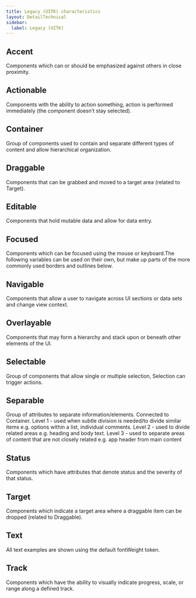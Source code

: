 ```yaml
---
title: Legacy (UITK) characteristics
layout: DetailTechnical
sidebar:
  label: Legacy (UITK)
---
```


## Accent

Components which can or should be emphasized against others in close proximity.

<CharacteristicsTokenTable themeNext={false} group="accent" />

## Actionable

Components with the ability to action something, action is performed immediately (the component doesn’t stay selected).

<CharacteristicsTokenTable themeNext={false} group="actionable" />

## Container

Group of components used to contain and separate different types of content and allow hierarchical organization.

<CharacteristicsTokenTable themeNext={false} group="container" />

## Draggable

Components that can be grabbed and moved to a target area (related to Target).

<CharacteristicsTokenTable themeNext={false} group="draggable" />

## Editable

Components that hold mutable data and allow for data entry.

<CharacteristicsTokenTable themeNext={false} group="editable" />

## Focused

Components which can be focused using the mouse or keyboard.The following variables can be used on their own, but make up parts of the more commonly used borders and outlines below.

<CharacteristicsTokenTable themeNext={false} group="focused" />

## Navigable

Components that allow a user to navigate across UI sections or data sets and change view context.

<CharacteristicsTokenTable themeNext={false} group="navigable" />

## Overlayable

Components that may form a hierarchy and stack upon or beneath other elements of the UI.

<CharacteristicsTokenTable themeNext={false} group="overlayable" />

## Selectable

Group of components that allow single or multiple selection, Selection can trigger actions.

<CharacteristicsTokenTable themeNext={false} group="selectable" />

## Separable

Group of attributes to separate information/elements. Connected to Container. Level 1 - used when subtle division is needed/to divide similar items e.g. options within a list, individual comments. Level 2 - used to divide related areas e.g. heading and body text. Level 3 - used to separate areas of content that are not closely related e.g. app header from main content

<CharacteristicsTokenTable themeNext={false} group="separable" />

## Status

Components which have attributes that denote status and the severity of that status.

<CharacteristicsTokenTable themeNext={false} group="status" />

## Target

Components which indicate a target area where a draggable item can be dropped (related to Draggable).

<CharacteristicsTokenTable themeNext={false} group="target" />

## Text

All text examples are shown using the default fontWeight token.

<CharacteristicsTokenTable themeNext={false} group="text" />

## Track

Components which have the ability to visually indicate progress, scale, or range along a defined track.

<CharacteristicsTokenTable themeNext={false} group="track" />
